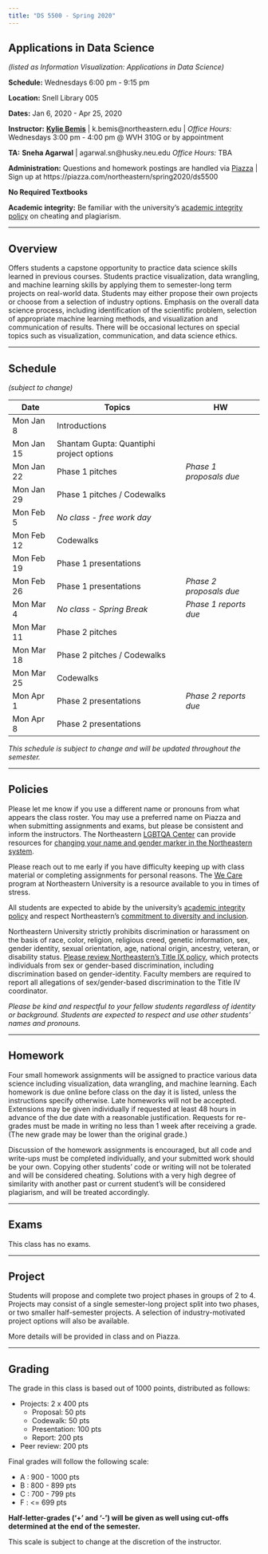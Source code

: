 ```yaml
---
title: "DS 5500 - Spring 2020"
---
```


## Applications in Data Science

*(listed as Information Visualization: Applications in Data Science)*

**Schedule:** Wednesdays 6:00 pm - 9:15 pm

**Location:** Snell Library 005

**Dates:** Jan 6, 2020 - Apr 25, 2020

**Instructor:** [**Kylie Bemis**](http://www.ccis.northeastern.edu/people/kylie-ariel-bemis/) |
k.bemis@northeastern.edu | 
*Office Hours:* Wednesdays 3:00 pm - 4:00 pm @ WVH 310G or by appointment

**TA:** **Sneha Agarwal** |
agarwal.sn@husky.neu.edu
*Office Hours:* TBA

**Administration:** Questions and homework postings are handled via [Piazza](https://piazza.com/northeastern/spring2020/ds5500/home) | Sign up at https://piazza.com/northeastern/spring2020/ds5500

**No Required Textbooks**

**Academic integrity:** Be familiar with the university's [academic integrity policy](http://www.northeastern.edu/osccr/academic-integrity-policy/) on cheating and plagiarism.

***

## Overview

Offers students a capstone opportunity to practice data science skills learned in previous courses. Students practice visualization, data wrangling, and machine learning skills by applying them to semester-long term projects on real-world data. Students may either propose their own projects or choose from a selection of industry options. Emphasis on the overall data science process, including identification of the scientific problem, selection of appropriate machine learning methods, and visualization and communication of results. There will be occasional lectures on special topics such as visualization, communication, and data science ethics.

***

## Schedule
*(subject to change)*

Date 		| Topics 					| HW
------------|---------------------------|-----
Mon Jan 8 | Introductions |  
Mon Jan 15 | Shantam Gupta: Quantiphi project options |  
Mon Jan 22 | Phase 1 pitches | *Phase 1 proposals due*
Mon Jan 29 | Phase 1 pitches / Codewalks | 
Mon Feb 5 | *No class - free work day* | 
Mon Feb 12 | Codewalks | 
Mon Feb 19 | Phase 1 presentations | 
Mon Feb 26 | Phase 1 presentations | *Phase 2 proposals due*
Mon Mar 4 | *No class - Spring Break* | *Phase 1 reports due*
Mon Mar 11 | Phase 2 pitches | 
Mon Mar 18 | Phase 2 pitches / Codewalks | 
Mon Mar 25 | Codewalks | 
Mon Apr 1 | Phase 2 presentations | *Phase 2 reports due*
Mon Apr 8 | Phase 2 presentations | 

*This schedule is subject to change and will be updated throughout the semester.*

***

## Policies

Please let me know if you use a different name or pronouns from what appears the class roster. You may use a preferred name on Piazza and when submitting assignments and exams, but please be consistent and inform the instructors. The Northeastern [LGBTQA Center](https://studentlife.northeastern.edu/lgbtqa/) can provide resources for [changing your name and gender marker in the Northeastern system](https://www.northeastern.edu/ouec/training-and-education/gender-identity-personal-pronouns-syllabus-guidance/).

Please reach out to me early if you have difficulty keeping up with class material or completing assignments for personal reasons. The [We Care](https://studentlife.northeastern.edu/we-care/) program at Northeastern University is a resource available to you in times of stress.

All students are expected to abide by the university's [academic integrity policy](http://www.northeastern.edu/osccr/academic-integrity-policy/) and respect Northeastern's [commitment to diversity and inclusion](https://www.northeastern.edu/academic-plan/strategic-themes/diversity-and-inclusion/).

Northeastern University strictly prohibits discrimination or harassment on the basis of race, color, religion, religious creed, genetic information, sex, gender identity, sexual orientation, age, national origin, ancestry, veteran, or disability status. [Please review Northeastern's Title IX policy](https://www.northeastern.edu/ouec/), which protects individuals from sex or gender-based discrimination, including discrimination based on gender-identity. Faculty members are required to report all allegations of sex/gender-based discrimination to the Title IV coordinator.

*Please be kind and respectful to your fellow students regardless of identity or background. Students are expected to respect and use other students' names and pronouns.*

***

## Homework

Four small homework assignments will be assigned to practice various data science including visualization, data wrangling, and machine learning. Each homework is due online before class on the day it is listed, unless the instructions specify otherwise. Late homeworks will not be accepted. Extensions may be given individually if requested at least 48 hours in advance of the due date with a reasonable justification. Requests for re-grades must be made in writing no less than 1 week after receiving a grade. (The new grade may be lower than the original grade.)

Discussion of the homework assignments is encouraged, but all code and write-ups must be completed individually, and your submitted work should be your own. Copying other students' code or writing will not be tolerated and will be considered cheating. Solutions with a very high degree of similarity with another past or current student's will be considered plagiarism, and will be treated accordingly.

***

## Exams

This class has no exams.

***

## Project

Students will propose and complete two project phases in groups of 2 to 4. Projects may consist of a single semester-long project split into two phases, or two smaller half-semester projects. A selection of industry-motivated project options will also be available.

More details will be provided in class and on Piazza.

***

## Grading

The grade in this class is based out of 1000 points, distributed as follows:

- Projects: 2 x 400 pts
	- Proposal: 50 pts
	- Codewalk: 50 pts
	- Presentation: 100 pts
	- Report: 200 pts
- Peer review: 200 pts

Final grades will follow the following scale:

- A : 900 - 1000 pts
- B : 800 - 899 pts
- C : 700 - 799 pts
- F : <= 699 pts

**Half-letter-grades ('+' and '-') will be given as well using cut-offs determined at the end of the semester.**

This scale is subject to change at the discretion of the instructor.

